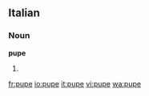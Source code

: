 ==Italian==

===Noun===
'''pupe''' {{f}}

# {{plural of|[[pupa]]|lang=it}}

[[fr:pupe]]
[[io:pupe]]
[[it:pupe]]
[[vi:pupe]]
[[wa:pupe]]